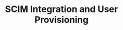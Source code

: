 ---
title: "SCIM Integration and User Provisioning"
slug: "scim-user-provisioning"
description: "Implement SCIM 2.0 for automated user provisioning, integrate with HR systems, and manage user lifecycle automatically"
course: "complete-guide-zitadel"
section: "Enterprise"
order: 18
publishedAt: 2025-07-10
isDraft: true
authors:
  - rawkode
---